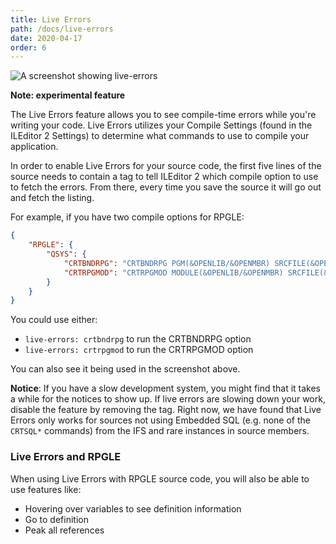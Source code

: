 ```yaml
---
title: Live Errors
path: /docs/live-errors
date: 2020-04-17
order: 6
---
```


![A screenshot showing live-errors](./live-errors.png)

**Note: experimental feature**

The Live Errors feature allows you to see compile-time errors while you're writing your code. Live Errors utilizes your Compile Settings (found in the ILEditor 2 Settings) to determine what commands to use to compile your application.

In order to enable Live Errors for your source code, the first five lines of the source needs to contain a tag to tell ILEditor 2 which compile option to use to fetch the errors. From there, every time you save the source it will go out and fetch the listing.

For example, if you have two compile options for RPGLE:

```json
{
    "RPGLE": {
        "QSYS": {
            "CRTBNDRPG": "CRTBNDRPG PGM(&OPENLIB/&OPENMBR) SRCFILE(&OPENLIB/&OPENSPF) OPTION(*EVENTF) DBGVIEW(*SOURCE)",
            "CRTRPGMOD": "CRTRPGMOD MODULE(&OPENLIB/&OPENMBR) SRCFILE(&OPENLIB/&OPENSPF) OPTION(*EVENTF) DBGVIEW(*SOURCE)"
        }
    }
}
```

You could use either:

* `live-errors: crtbndrpg` to run the CRTBNDRPG option
* `live-errors: crtrpgmod` to run the CRTRPGMOD option

You can also see it being used in the screenshot above.

**Notice**: If you have a slow development system, you might find that it takes a while for the notices to show up. If live errors are slowing down your work, disable the feature by removing the tag. Right now, we have found that Live Errors only works for sources not using Embedded SQL (e.g. none of the `CRTSQL*` commands) from the IFS and rare instances in source members.

### Live Errors and RPGLE

When using Live Errors with RPGLE source code, you will also be able to use features like:

* Hovering over variables to see definition information
* Go to definition
* Peak all references
